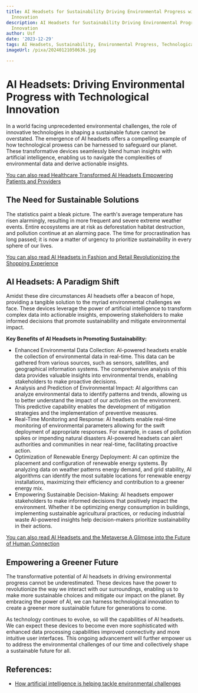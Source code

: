 ```yaml
---
title: AI Headsets for Sustainability Driving Environmental Progress with Technological
  Innovation
description: AI Headsets for Sustainability Driving Environmental Progress with Technological
  Innovation
author: Usf
date: '2023-12-29'
tags: AI Headsets, Sustainability, Environmental Progress, Technological Innovation
imageUrl: /pixa/20240121050636.jpg

---
```

# AI Headsets: Driving Environmental Progress with Technological Innovation

In a  world facing  unprecedented environmental challenges, the role of innovative technologies in shaping a sustainable future cannot be overstated.  The emergence of AI headsets offers  a compelling example of how technological prowess  can be harnessed to safeguard our planet. These transformative devices seamlessly blend human insights with  artificial intelligence, enabling us to navigate the complexities of environmental  data and derive actionable  insights.

[You can also read Healthcare Transformed AI Headsets Empowering Patients and Providers](Healthcare%20Transformed%20AI%20Headsets%20Empowering%20Patients%20and%20Providers)


## The  Need for Sustainable Solutions

The  statistics paint a bleak picture. The earth's average temperature has risen  alarmingly, resulting in more frequent and severe extreme weather events. Entire  ecosystems are  at risk as deforestation  habitat destruction,  and pollution continue at  an alarming pace. The time  for procrastination has long passed;  it is now a matter of urgency to prioritize sustainability in every sphere of our lives.

[You can also read AI Headsets in Fashion and Retail Revolutionizing the Shopping Experience](AI%20Headsets%20in%20Fashion%20and%20Retail%20Revolutionizing%20the%20Shopping%20Experience)


## AI Headsets: A Paradigm Shift

Amidst these dire circumstances AI headsets offer a beacon of hope, providing a tangible solution to the myriad environmental challenges we face. These devices leverage the power of artificial intelligence to transform complex data into actionable insights, empowering stakeholders to  make informed decisions that  promote sustainability and mitigate environmental impact.

**Key Benefits  of AI Headsets in Promoting Sustainability:**

- Enhanced Environmental Data Collection: AI-powered headsets enable the collection  of environmental data in real-time. This data can be  gathered from  various sources, such as sensors, satellites, and geographical information  systems. The comprehensive analysis of this  data  provides valuable insights into environmental trends,  enabling  stakeholders to  make proactive decisions.
- Analysis and Prediction of Environmental Impact: AI algorithms can analyze  environmental  data to identify patterns and trends, allowing us to better understand the impact  of our activities on the environment. This predictive capability  enables the development of mitigation strategies and the implementation of preventive measures.
- Real-Time Monitoring and Response:  AI headsets enable real-time  monitoring of  environmental parameters allowing for the  swift deployment of appropriate responses.  For example, in cases of pollution spikes or impending natural  disasters AI-powered headsets can alert authorities and communities in near real-time, facilitating proactive action.
-  Optimization of Renewable  Energy Deployment: AI can optimize the placement and configuration of renewable energy  systems. By analyzing  data on weather patterns energy demand, and grid stability, AI algorithms can identify the most suitable  locations for renewable energy installations,  maximizing their efficiency and contribution to  a greener energy mix.
- Empowering Sustainable Decision-Making: AI  headsets empower stakeholders to make  informed decisions that  positively impact the environment. Whether it be optimizing energy consumption in buildings, implementing sustainable agricultural practices, or reducing industrial waste AI-powered insights help decision-makers prioritize sustainability in their actions.

[You  can also read AI Headsets and the Metaverse A Glimpse into the Future of Human Connection](AI%20Headsets%20and%20the%20Metaverse%20A%20Glimpse%20into%20the%20Future%20of%20Human%20Connection)


##  Empowering a Greener Future

The  transformative potential of AI headsets in driving environmental progress cannot be underestimated. These devices have the power to revolutionize the way we interact with our surroundings, enabling us to make more sustainable choices and mitigate our impact on the planet. By embracing the power of AI, we can harness technological innovation  to create a greener more sustainable future for generations to come.

As technology continues to  evolve, so will  the capabilities of AI headsets. We can expect these devices to become even more sophisticated with enhanced data processing capabilities improved connectivity and more intuitive user interfaces. This ongoing advancement will further  empower us to address the environmental challenges of our time and  collectively shape a sustainable future for all.

## References:
- [How artificial intelligence is helping tackle environmental challenges](https://www.unep.org/news-and-stories/story/how-artificial-intelligence-helping-tackle-environmental-challenges)
